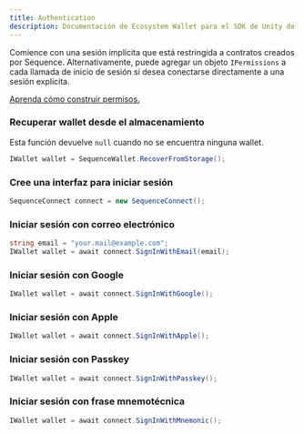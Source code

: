 ```yaml
---
title: Authentication
description: Documentación de Ecosystem Wallet para el SDK de Unity de Sequence.
---
```


Comience con una sesión implícita que está restringida a contratos creados por Sequence.
Alternativamente, puede agregar un objeto `IPermissions` a cada llamada de inicio de sesión si desea conectarse directamente a una sesión explícita.

[Aprenda cómo construir permisos.](/sdk/unity/ecosystem-wallet/permissions)

### Recuperar wallet desde el almacenamiento
Esta función devuelve `null` cuando no se encuentra ninguna wallet.

```csharp
IWallet wallet = SequenceWallet.RecoverFromStorage();
```

### Cree una interfaz para iniciar sesión

```csharp
SequenceConnect connect = new SequenceConnect();
```

### Iniciar sesión con correo electrónico

```csharp
string email = "your.mail@example.com";
IWallet wallet = await connect.SignInWithEmail(email);
```

### Iniciar sesión con Google

```csharp
IWallet wallet = await connect.SignInWithGoogle();
```

### Iniciar sesión con Apple

```csharp
IWallet wallet = await connect.SignInWithApple();
```

### Iniciar sesión con Passkey

```csharp
IWallet wallet = await connect.SignInWithPasskey();
```

### Iniciar sesión con frase mnemotécnica

```csharp
IWallet wallet = await connect.SignInWithMnemonic();
```
